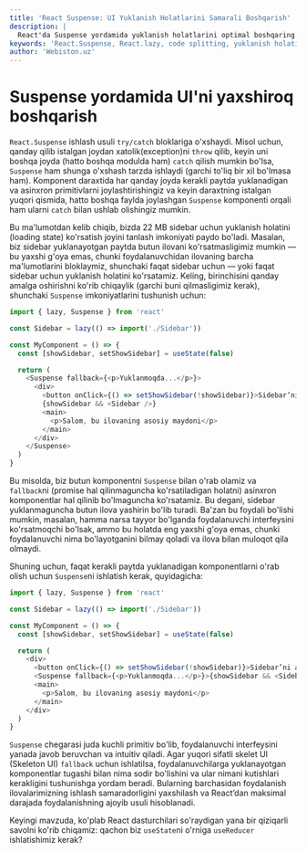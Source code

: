 ```yaml
---
title: 'React Suspense: UI Yuklanish Holatlarini Samarali Boshqarish'
description: |
  React'da Suspense yordamida yuklanish holatlarini optimal boshqaring. lazy() bilan kodni bo'ling, UI bloklanishini oldini oling va UX'ni yaxshilang.
keywords: 'React.Suspense, React.lazy, code splitting, yuklanish holati, loading state, fallback, Skeleton UI, asinxron komponent, UI, UX, optimallashtirish, webiston'
author: 'Webiston.uz'
---
```


# Suspense yordamida UI'ni yaxshiroq boshqarish

`React.Suspense` ishlash usuli `try/catch` bloklariga o'xshaydi. Misol uchun, qanday qilib istalgan joydan xatolik(exception)ni `throw` qilib, keyin uni boshqa joyda (hatto boshqa modulda ham) `catch` qilish mumkin bo'lsa, `Suspense` ham shunga o'xshash tarzda ishlaydi (garchi to'liq bir xil bo'lmasa ham). Komponent daraxtida har qanday joyda kerakli paytda yuklanadigan va asinxron primitivlarni joylashtirishingiz va keyin daraxtning istalgan yuqori qismida, hatto boshqa faylda joylashgan `Suspense` komponenti orqali ham ularni `catch` bilan ushlab olishingiz mumkin.

Bu ma'lumotdan kelib chiqib, bizda 22 MB sidebar uchun yuklanish holatini (loading state) ko'rsatish joyini tanlash imkoniyati paydo bo'ladi. Masalan, biz sidebar yuklanayotgan paytda butun ilovani ko'rsatmasligimiz mumkin — bu yaxshi g'oya emas, chunki foydalanuvchidan ilovaning barcha ma'lumotlarini bloklaymiz, shunchaki faqat sidebar uchun — yoki faqat sidebar uchun yuklanish holatini ko'rsatamiz. Keling, birinchisini qanday amalga oshirishni ko'rib chiqaylik (garchi buni qilmasligimiz kerak), shunchaki `Suspense` imkoniyatlarini tushunish uchun:

```js copy
import { lazy, Suspense } from 'react'

const Sidebar = lazy(() => import('./Sidebar'))

const MyComponent = () => {
  const [showSidebar, setShowSidebar] = useState(false)

  return (
    <Suspense fallback={<p>Yuklanmoqda...</p>}>
      <div>
        <button onClick={() => setShowSidebar(!showSidebar)}>Sidebar’ni almashtirish</button>
        {showSidebar && <Sidebar />}
        <main>
          <p>Salom, bu ilovaning asosiy maydoni</p>
        </main>
      </div>
    </Suspense>
  )
}
```

Bu misolda, biz butun komponentni `Suspense` bilan o'rab olamiz va `fallback`ni (promise hal qilinmaguncha ko'rsatiladigan holatni) asinxron komponentlar hal qilinib bo'lmaguncha ko'rsatamiz. Bu degani, sidebar yuklanmaguncha butun ilova yashirin bo'lib turadi. Ba'zan bu foydali bo'lishi mumkin, masalan, hamma narsa tayyor bo'lganda foydalanuvchi interfeysini ko'rsatmoqchi bo'lsak, ammo bu holatda eng yaxshi g'oya emas, chunki foydalanuvchi nima bo'layotganini bilmay qoladi va ilova bilan muloqot qila olmaydi.

Shuning uchun, faqat kerakli paytda yuklanadigan komponentlarni o'rab olish uchun `Suspense`ni ishlatish kerak, quyidagicha:

```js copy
import { lazy, Suspense } from 'react'

const Sidebar = lazy(() => import('./Sidebar'))

const MyComponent = () => {
  const [showSidebar, setShowSidebar] = useState(false)

  return (
    <div>
      <button onClick={() => setShowSidebar(!showSidebar)}>Sidebar’ni almashtirish</button>
      <Suspense fallback={<p>Yuklanmoqda...</p>}>{showSidebar && <Sidebar />}</Suspense>
      <main>
        <p>Salom, bu ilovaning asosiy maydoni</p>
      </main>
    </div>
  )
}
```

`Suspense` chegarasi juda kuchli primitiv bo'lib, foydalanuvchi interfeysini yanada javob beruvchan va intuitiv qiladi. Agar yuqori sifatli skelet UI (Skeleton UI) `fallback` uchun ishlatilsa, foydalanuvchilarga yuklanayotgan komponentlar tugashi bilan nima sodir bo'lishini va ular nimani kutishlari kerakligini tushunishga yordam beradi. Bularning barchasidan foydalanish ilovalarimizning ishlash samaradorligini yaxshilash va React’dan maksimal darajada foydalanishning ajoyib usuli hisoblanadi.

Keyingi mavzuda, ko'plab React dasturchilari so'raydigan yana bir qiziqarli savolni ko'rib chiqamiz: qachon biz `useState`ni o'rniga `useReducer` ishlatishimiz kerak?
